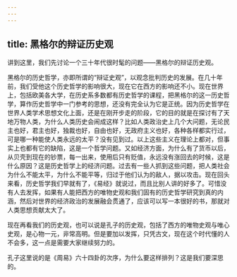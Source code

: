```yaml
---
---
---
```

title: 黑格尔的辩证历史观
---




讲到这里，我们先讨论一个三十年代很时髦的问题——黑格尔的辩证历史观。

黑格尔的历史哲学，亦即所谓的“辩证史观”，以观念批判历史的发展。在几十年前，我们受他这个历史哲学的影响很大，现在它在西方的影响还不小。现在世界上，包括欧美各大学，在历史系多数都有历史哲学的课程，把黑格尔的这一历史哲学，算作历史哲学中一门参考的思想，还没有完全认为它是正统。因为历史哲学在世界人类学术思想文化上面，还是在刚开步走的阶段，它的目的就是在探讨有了天地万物人类，为什么人类历史会闹成这样？比如人类政治史上几个大问题，无论民主也好，君主也好，独裁也好，自由也好，无政府主义也好，各种各样都实行过，可是哪一种能使人类永远的太平？没有见到过。以上这些主义在理论上都对，但事实上也都有它的缺陷，这是一个哲学问题。又如经济方面，为什么有了货币以后，从贝壳到现在的钞票，每一出来，使用后只有贬值，永远没有涨回去的时候，这是什么原因？这是历史哲学上的经济问题。过去有一些人抓到这些问题，把人类社会为什么不能太平，为什么不能平等，归过于他们认为的敌人，据以攻击。现在回头来看，历史哲学我们早就有了，《易经》就说过，而且比别人讲的好多了。可惜没有人去发挥，如果有人能把西方的唯物史观和我们固有的历史哲学研究到真的内涵，然后对世界的经济政治的发展融会贯通了，应该可以写一本很好的书，那就对人类思想贡献太大了。

现在再看我们的历史观，也可以说是孔子的历史观，包括了西方的唯物史观与唯心史观，是心物一元，非常高明。但是要加以发挥，只凭古文，现在这个时代懂的人不会多，这一点是需要大家继续努力的。

孔子这里说的是《周易》六十四卦的次序，为什么要这样排列？这是我们要深思的。